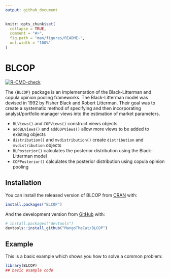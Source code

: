```yaml
---
output: github_document
---
```


<!-- README.md is generated from README.Rmd. Please edit that file -->

```r
knitr::opts_chunk$set(
  collapse = TRUE,
  comment = "#>",
  fig.path = "man/figures/README-",
  out.width = "100%"
)
```

# BLCOP

<!-- badges: start -->
<!-- badges: start -->
[![R-CMD-check](https://github.com/MangoTheCat/BLCOP/workflows/R-CMD-check/badge.svg)](https://github.com/MangoTheCat/BLCOP/actions)
<!-- badges: end -->

<!-- badges: end -->

The `{BLCOP}` package is an implementation of the Black-Litterman and copula opinion pooling frameworks. The Black-Litterman model was devised in 1992 by Fisher Black and Robert Litterman. Their goal was to create a systematic method of specifying and then incorporating analyst/portfolio manager views into the estimation of market parameters.

* `BLViews()` and `COPViews()` construct views objects
* `addBLViews()` and `addCOPViews()` allow more views to be added to existing objects
* `distribution()` and `mvdistribution()` create `distribution` and `mvdistribution` objects 
* `BLPosterior()` calculates the posterior distribution using the Black-Litterman model
* `COPPosterior()` calculates the posterior distribution using copula opinion pooling


## Installation

You can install the released version of BLCOP from [CRAN](https://CRAN.R-project.org) with:

```r
install.packages("BLCOP")
```

And the development version from [GitHub](https://github.com/) with:

``` r
# install.packages("devtools")
devtools::install_github("MangoTheCat/BLCOP")
```
## Example

This is a basic example which shows you how to solve a common problem:

```r
library(BLCOP)
## basic example code
```
